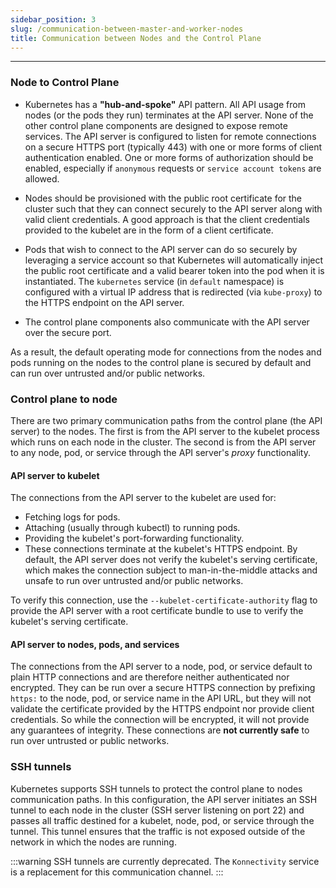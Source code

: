 ```yaml
---
sidebar_position: 3
slug: /communication-between-master-and-worker-nodes
title: Communication between Nodes and the Control Plane
---
```


---

### Node to Control Plane

- Kubernetes has a **"hub-and-spoke"** API pattern. All API usage from nodes (or the pods they run) terminates at the API server. None of the other control plane components are designed to expose remote services. The API server is configured to listen for remote connections on a secure HTTPS port (typically 443) with one or more forms of client authentication enabled. One or more forms of authorization should be enabled, especially if `anonymous` requests or `service account tokens` are allowed.

- Nodes should be provisioned with the public root certificate for the cluster such that they can connect securely to the API server along with valid client credentials. A good approach is that the client credentials provided to the kubelet are in the form of a client certificate.

- Pods that wish to connect to the API server can do so securely by leveraging a service account so that Kubernetes will automatically inject the public root certificate and a valid bearer token into the pod when it is instantiated. The `kubernetes` service (in `default` namespace) is configured with a virtual IP address that is redirected (via `kube-proxy`) to the HTTPS endpoint on the API server.

- The control plane components also communicate with the API server over the secure port.

As a result, the default operating mode for connections from the nodes and pods running on the nodes to the control plane is secured by default and can run over untrusted and/or public networks.

### Control plane to node
There are two primary communication paths from the control plane (the API server) to the nodes. The first is from the API server to the kubelet process which runs on each node in the cluster. The second is from the API server to any node, pod, or service through the API server's _proxy_ functionality.

#### API server to kubelet
The connections from the API server to the kubelet are used for:

- Fetching logs for pods.
- Attaching (usually through kubectl) to running pods.
- Providing the kubelet's port-forwarding functionality.
- These connections terminate at the kubelet's HTTPS endpoint. By default, the API server does not verify the kubelet's serving certificate, which makes the connection subject to man-in-the-middle attacks and unsafe to run over untrusted and/or public networks.

To verify this connection, use the `--kubelet-certificate-authority` flag to provide the API server with a root certificate bundle to use to verify the kubelet's serving certificate.

#### API server to nodes, pods, and services
The connections from the API server to a node, pod, or service default to plain HTTP connections and are therefore neither authenticated nor encrypted. They can be run over a secure HTTPS connection by prefixing `https:` to the node, pod, or service name in the API URL, but they will not validate the certificate provided by the HTTPS endpoint nor provide client credentials. So while the connection will be encrypted, it will not provide any guarantees of integrity. These connections are **not currently safe**  to run over untrusted or public networks.

### SSH tunnels
Kubernetes supports SSH tunnels to protect the control plane to nodes communication paths. In this configuration, the API server initiates an SSH tunnel to each node in the cluster (SSH server listening on port 22) and passes all traffic destined for a kubelet, node, pod, or service through the tunnel. This tunnel ensures that the traffic is not exposed outside of the network in which the nodes are running.

:::warning
SSH tunnels are currently deprecated. The `Konnectivity` service is a replacement for this communication channel.
:::